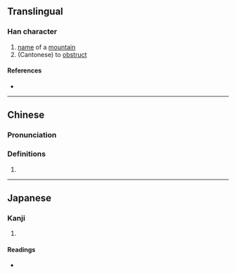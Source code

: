 {{character info/new}}
==Translingual==

===Han character===
{{Han char|rn=46|rad=山|as=09|sn=12|four=|canj=UDAM|ids=⿰山查,⿰山査}}

# [[name]] of a [[mountain]]
# (Cantonese) to [[obstruct]]

====References====
* {{Han ref|kx=0316.381|dkj=08318|hdz=10785.060|uh=5D56|ud=23894}}

----

==Chinese==
{{zh-forms}}

===Pronunciation===
{{zh-pron
|m=chá
|c=
|h=pfs=
|md=
|mn=
|w=
|mc=
|oc=
|cat=
}}

===Definitions===
{{zh-hanzi}}

# {{zh-only used in|嵖岈}}

----

==Japanese==

===Kanji===
{{ja-kanji|grade=|rs=山09}}

# {{defn|lang=ja|sort=山09}}

====Readings====
* {{ja-readings|on=[[さ]] (sa)|kun=}}